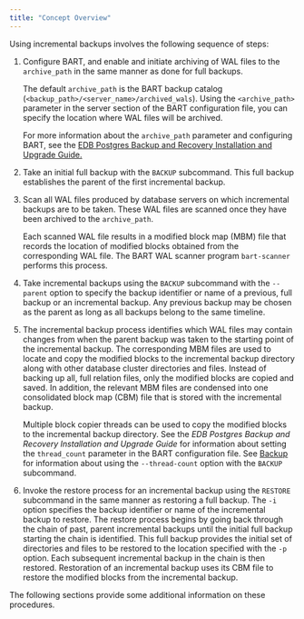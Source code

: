 ```yaml
---
title: "Concept Overview"
---
```


<div id="concept_overview" class="registered_link"></div>

Using incremental backups involves the following sequence of steps:

1.  Configure BART, and enable and initiate archiving of WAL files to the `archive_path` in the same manner as done for full backups.

    The default `archive_path` is the BART backup catalog (`<backup_path>/<server_name>/archived_wals`). Using the `<archive_path>` parameter in the server section of the BART configuration file, you can specify the location where WAL files will be archived.

    For more information about the `archive_path` parameter and configuring BART, see the [EDB Postgres Backup and Recovery Installation and Upgrade Guide.](https://www.enterprisedb.com/edb-docs/)

2.  Take an initial full backup with the `BACKUP` subcommand. This full backup establishes the parent of the first incremental backup.

3.  Scan all WAL files produced by database servers on which incremental backups are to be taken. These WAL files are scanned once they have been archived to the `archive_path`.

    Each scanned WAL file results in a modified block map (MBM) file that records the location of modified blocks obtained from the corresponding WAL file. The BART WAL scanner program `bart-scanner` performs this process.

4.  Take incremental backups using the `BACKUP` subcommand with the `--parent` option to specify the backup identifier or name of a previous, full backup or an incremental backup. Any previous backup may be chosen as the parent as long as all backups belong to the same timeline.

5.  The incremental backup process identifies which WAL files may contain changes from when the parent backup was taken to the starting point of the incremental backup. The corresponding MBM files are used to locate and copy the modified blocks to the incremental backup directory along with other database cluster directories and files. Instead of backing up all, full relation files, only the modified blocks are copied and saved. In addition, the relevant MBM files are condensed into one consolidated block map (CBM) file that is stored with the incremental backup.

    Multiple block copier threads can be used to copy the modified blocks to the incremental backup directory. See the *EDB Postgres Backup and Recovery Installation and Upgrade Guide* for information about setting the `thread_count` parameter in the BART configuration file. See [Backup](../../04_using_bart/03_basic_bart_subcommand_usage/#backup) for information about using the `--thread-count` option with the `BACKUP` subcommand.

6.  Invoke the restore process for an incremental backup using the `RESTORE` subcommand in the same manner as restoring a full backup. The `-i` option specifies the backup identifier or name of the incremental backup to restore. The restore process begins by going back through the chain of past, parent incremental backups until the initial full backup starting the chain is identified. This full backup provides the initial set of directories and files to be restored to the location specified with the `-p` option. Each subsequent incremental backup in the chain is then restored. Restoration of an incremental backup uses its CBM file to restore the modified blocks from the incremental backup.

The following sections provide some additional information on these procedures.
